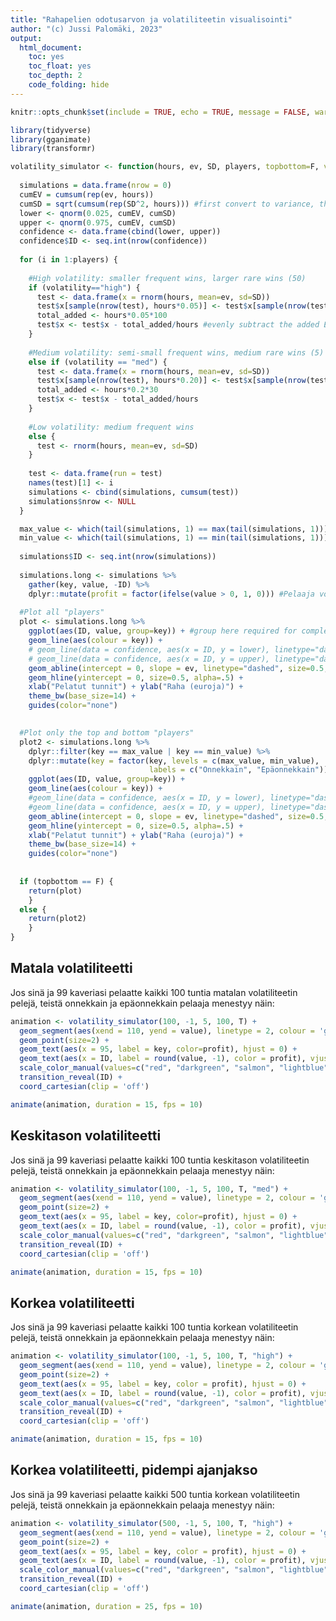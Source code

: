 ```yaml
---
title: "Rahapelien odotusarvon ja volatiliteetin visualisointi"
author: "(c) Jussi Palomäki, 2023"
output:
  html_document:
    toc: yes
    toc_float: yes
    toc_depth: 2
    code_folding: hide
---
```

```r
knitr::opts_chunk$set(include = TRUE, echo = TRUE, message = FALSE, warning = FALSE)
```

```r
library(tidyverse)
library(gganimate)
library(transformr)

volatility_simulator <- function(hours, ev, SD, players, topbottom=F, volatility="low") {
  
  simulations = data.frame(nrow = 0)
  cumEV = cumsum(rep(ev, hours))
  cumSD = sqrt(cumsum(rep(SD^2, hours))) #first convert to variance, then convert the sum back to SD
  lower <- qnorm(0.025, cumEV, cumSD)
  upper <- qnorm(0.975, cumEV, cumSD)
  confidence <- data.frame(cbind(lower, upper))
  confidence$ID <- seq.int(nrow(confidence))
  
  for (i in 1:players) {
    
    #High volatility: smaller frequent wins, larger rare wins (50)
    if (volatility=="high") {
      test <- data.frame(x = rnorm(hours, mean=ev, sd=SD))
      test$x[sample(nrow(test), hours*0.05)] <- test$x[sample(nrow(test), hours*0.05)] + 100 #add 50 to 5% of hours
      total_added <- hours*0.05*100
      test$x <- test$x - total_added/hours #evenly subtract the added EV above (i.e. hours * 0.05 * 50 euros) ## NOTE!!! The subtracted number of elements needs to be lower than the number of hours so that it totals hours*0.05*50, so for 250 --> subtract 2.5
    }
    
    #Medium volatility: semi-small frequent wins, medium rare wins (5)
    else if (volatility == "med") {
      test <- data.frame(x = rnorm(hours, mean=ev, sd=SD))
      test$x[sample(nrow(test), hours*0.20)] <- test$x[sample(nrow(test), hours*0.20)] + 30
      total_added <- hours*0.2*30
      test$x <- test$x - total_added/hours
    }
    
    #Low volatility: medium frequent wins
    else {
      test <- rnorm(hours, mean=ev, sd=SD)
    }
    
    test <- data.frame(run = test)
    names(test)[1] <- i
    simulations <- cbind(simulations, cumsum(test))
    simulations$nrow <- NULL
  }

  max_value <- which(tail(simulations, 1) == max(tail(simulations, 1))) #Among the last row, which column has the highest value
  min_value <- which(tail(simulations, 1) == min(tail(simulations, 1))) #Among the last row, which column has the lowest value
  
  simulations$ID <- seq.int(nrow(simulations))
  
  simulations.long <- simulations %>% 
    gather(key, value, -ID) %>%
    dplyr::mutate(profit = factor(ifelse(value > 0, 1, 0))) #Pelaaja voitolla vs. ei
  
  #Plot all "players"
  plot <- simulations.long %>%
    ggplot(aes(ID, value, group=key)) + #group here required for complex animation
    geom_line(aes(colour = key)) +
    # geom_line(data = confidence, aes(x = ID, y = lower), linetype="dashed", color="black", size=0.5, inherit.aes=F) +
    # geom_line(data = confidence, aes(x = ID, y = upper), linetype="dashed", color="black", size=0.5, inherit.aes=F) +
    geom_abline(intercept = 0, slope = ev, linetype="dashed", size=0.5, color="red", alpha=.5) +
    geom_hline(yintercept = 0, size=0.5, alpha=.5) +
    xlab("Pelatut tunnit") + ylab("Raha (euroja)") +
    theme_bw(base_size=14) +
    guides(color="none")

  
  #Plot only the top and bottom "players"
  plot2 <- simulations.long %>%
    dplyr::filter(key == max_value | key == min_value) %>%
    dplyr::mutate(key = factor(key, levels = c(max_value, min_value),
                               labels = c("Onnekkain", "Epäonnekkain"))) %>%
    ggplot(aes(ID, value, group=key)) +
    geom_line(aes(colour = key)) +
    #geom_line(data = confidence, aes(x = ID, y = lower), linetype="dashed", color="black", size=0.5, inherit.aes=F) +
    #geom_line(data = confidence, aes(x = ID, y = upper), linetype="dashed", color="black", size=0.5, inherit.aes=F) +
    geom_abline(intercept = 0, slope = ev, linetype="dashed", size=0.5, color="red", alpha=.5) +
    geom_hline(yintercept = 0, size=0.5, alpha=.5) +
    xlab("Pelatut tunnit") + ylab("Raha (euroja)") +
    theme_bw(base_size=14) +
    guides(color="none")
    
  
  if (topbottom == F) {
    return(plot) 
    } 
  else {
    return(plot2)
    }
}
```

## Matala volatiliteetti

Jos sinä ja 99 kaveriasi pelaatte kaikki 100 tuntia matalan volatiliteetin pelejä, teistä onnekkain ja epäonnekkain pelaaja menestyy näin:
```r
animation <- volatility_simulator(100, -1, 5, 100, T) + 
  geom_segment(aes(xend = 110, yend = value), linetype = 2, colour = 'grey') + 
  geom_point(size=2) +
  geom_text(aes(x = 95, label = key, color=profit), hjust = 0) +
  geom_text(aes(x = ID, label = round(value, -1), color = profit), vjust=2) +
  scale_color_manual(values=c("red", "darkgreen", "salmon", "lightblue")) +
  transition_reveal(ID) +
  coord_cartesian(clip = 'off')

animate(animation, duration = 15, fps = 10)
```

## Keskitason volatiliteetti

Jos sinä ja 99 kaveriasi pelaatte kaikki 100 tuntia keskitason volatiliteetin pelejä, teistä onnekkain ja epäonnekkain pelaaja menestyy näin:
```r
animation <- volatility_simulator(100, -1, 5, 100, T, "med") + 
  geom_segment(aes(xend = 110, yend = value), linetype = 2, colour = 'grey') + 
  geom_point(size=2) +
  geom_text(aes(x = 95, label = key, color=profit), hjust = 0) +
  geom_text(aes(x = ID, label = round(value, -1), color = profit), vjust=2) +
  scale_color_manual(values=c("red", "darkgreen", "salmon", "lightblue")) +
  transition_reveal(ID) +
  coord_cartesian(clip = 'off')

animate(animation, duration = 15, fps = 10)
```

## Korkea volatiliteetti

Jos sinä ja 99 kaveriasi pelaatte kaikki 100 tuntia korkean volatiliteetin pelejä, teistä onnekkain ja epäonnekkain pelaaja menestyy näin:
```r
animation <- volatility_simulator(100, -1, 5, 100, T, "high") + 
  geom_segment(aes(xend = 110, yend = value), linetype = 2, colour = 'grey') + 
  geom_point(size=2) +
  geom_text(aes(x = 95, label = key, color = profit), hjust = 0) +
  geom_text(aes(x = ID, label = round(value, -1), color = profit), vjust=2) +
  scale_color_manual(values=c("red", "darkgreen", "salmon", "lightblue")) +
  transition_reveal(ID) +
  coord_cartesian(clip = 'off')

animate(animation, duration = 15, fps = 10)
```

## Korkea volatiliteetti, pidempi ajanjakso

Jos sinä ja 99 kaveriasi pelaatte kaikki 500 tuntia korkean volatiliteetin pelejä, teistä onnekkain ja epäonnekkain pelaaja menestyy näin:
```r
animation <- volatility_simulator(500, -1, 5, 100, T, "high") + 
  geom_segment(aes(xend = 110, yend = value), linetype = 2, colour = 'grey') + 
  geom_point(size=2) +
  geom_text(aes(x = 95, label = key, color = profit), hjust = 0) +
  geom_text(aes(x = ID, label = round(value, -1), color = profit), vjust=2) +
  scale_color_manual(values=c("red", "darkgreen", "salmon", "lightblue")) +
  transition_reveal(ID) +
  coord_cartesian(clip = 'off')

animate(animation, duration = 25, fps = 10)
```
